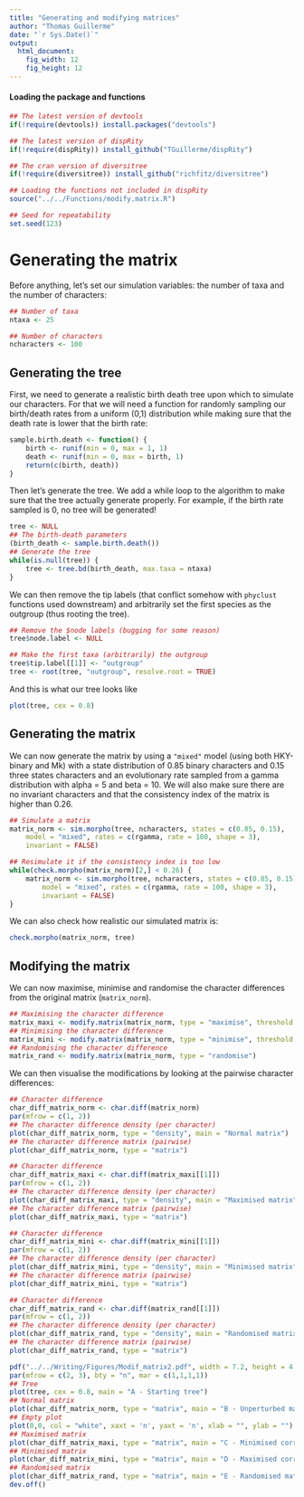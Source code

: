 ```yaml
---
title: "Generating and modifying matrices"
author: "Thomas Guillerme"
date: "`r Sys.Date()`"
output:
  html_document:
    fig_width: 12
    fig_height: 12
---
```



#### Loading the package and functions

```r
## The latest version of devtools
if(!require(devtools)) install.packages("devtools")

## The latest version of dispRity 
if(!require(dispRity)) install_github("TGuillerme/dispRity")

## The cran version of diversitree
if(!require(diversitree)) install_github("richfitz/diversitree")
```

```r
## Loading the functions not included in dispRity
source("../../Functions/modify.matrix.R")

## Seed for repeatability
set.seed(123)
```

Generating the matrix
===============

Before anything, let's set our simulation variables: the number of taxa and the number of characters:

```r
## Number of taxa
ntaxa <- 25

## Number of characters
ncharacters <- 100
```

Generating the tree
-----------------------------------

First, we need to generate a realistic birth death tree upon which to simulate our characters.
For that we will need a function for randomly sampling our birth/death rates from a uniform (0,1) distribution while making sure that the death rate is lower that the birth rate:

```r
sample.birth.death <- function() {
    birth <- runif(min = 0, max = 1, 1)
    death <- runif(min = 0, max = birth, 1)
    return(c(birth, death))
}
```

Then let's generate the tree.
We add a while loop to the algorithm to make sure that the tree actually generate properly.
For example, if the birth rate sampled is 0, no tree will be generated!

```r
tree <- NULL
## The birth-death parameters
(birth_death <- sample.birth.death())
## Generate the tree
while(is.null(tree)) {
    tree <- tree.bd(birth_death, max.taxa = ntaxa)
}
```

We can then remove the tip labels (that conflict somehow with `phyclust` functions used downstream) and arbitrarily set the first species as the outgroup (thus rooting the tree).

```r
## Remove the $node labels (bugging for some reason)
tree$node.label <- NULL

## Make the first taxa (arbitrarily) the outgroup
tree$tip.label[[1]] <- "outgroup"
tree <- root(tree, "outgroup", resolve.root = TRUE)
```

And this is what our tree looks like

```r
plot(tree, cex = 0.8)

```
<!-- ```{r}
## Save the tree
simulationID = "0001"
write.nexus(tree, file = paste(ntaxa,"t_", ncharacters, "c_", simulationID, "_truetree.nex", sep = ""))
``` -->

Generating the matrix
-----------------------------------

We can now generate the matrix by using a `"mixed"` model (using both HKY-binary and Mk) with a state distribution of 0.85 binary characters and 0.15 three states characters and an evolutionary rate sampled from a gamma distribution with alpha = 5 and beta = 10.
We will also make sure there are no invariant characters and that the consistency index of the matrix is higher than 0.26.

```r
## Simulate a matrix
matrix_norm <- sim.morpho(tree, ncharacters, states = c(0.85, 0.15),
    model = "mixed", rates = c(rgamma, rate = 100, shape = 3),
    invariant = FALSE)

## Resimulate it if the consistency index is too low
while(check.morpho(matrix_norm)[2,] < 0.26) {
    matrix_norm <- sim.morpho(tree, ncharacters, states = c(0.85, 0.15),
        model = "mixed", rates = c(rgamma, rate = 100, shape = 3),
        invariant = FALSE)
}
```

We can also check how realistic our simulated matrix is:

```r
check.morpho(matrix_norm, tree)
```

Modifying the matrix
-----------------------------------

We can now maximise, minimise and randomise the character differences from the original matrix (`matrix_norm`).

```r
## Maximising the character difference
matrix_maxi <- modify.matrix(matrix_norm, type = "maximise", threshold = 0.25)
## Minimising the character difference
matrix_mini <- modify.matrix(matrix_norm, type = "minimise", threshold = 0.75)
## Randomising the character difference
matrix_rand <- modify.matrix(matrix_norm, type = "randomise")
```

We can then visualise the modifications by looking at the pairwise character differences:

```r
## Character difference
char_diff_matrix_norm <- char.diff(matrix_norm)
par(mfrow = c(1, 2))
## The character difference density (per character)
plot(char_diff_matrix_norm, type = "density", main = "Normal matrix")
## The character difference matrix (pairwise)
plot(char_diff_matrix_norm, type = "matrix")
```

```r
## Character difference
char_diff_matrix_maxi <- char.diff(matrix_maxi[[1]])
par(mfrow = c(1, 2))
## The character difference density (per character)
plot(char_diff_matrix_maxi, type = "density", main = "Maximised matrix")
## The character difference matrix (pairwise)
plot(char_diff_matrix_maxi, type = "matrix")
```

```r
## Character difference
char_diff_matrix_mini <- char.diff(matrix_mini[[1]])
par(mfrow = c(1, 2))
## The character difference density (per character)
plot(char_diff_matrix_mini, type = "density", main = "Minimised matrix")
## The character difference matrix (pairwise)
plot(char_diff_matrix_mini, type = "matrix")
```

```r
## Character difference
char_diff_matrix_rand <- char.diff(matrix_rand[[1]])
par(mfrow = c(1, 2))
## The character difference density (per character)
plot(char_diff_matrix_rand, type = "density", main = "Randomised matrix")
## The character difference matrix (pairwise)
plot(char_diff_matrix_rand, type = "matrix")
```


<!-- Paper figure -->


```r
pdf("../../Writing/Figures/Modif_matrix2.pdf", width = 7.2, height = 4.5)
par(mfrow = c(2, 3), bty = "n", mar = c(1,1,1,1))
## Tree
plot(tree, cex = 0.8, main = "A - Starting tree")
## Normal matrix
plot(char_diff_matrix_norm, type = "matrix", main = "B - Unperturbed matrix", legend = FALSE)
## Empty plot
plot(0,0, col = "white", xaxt = 'n', yaxt = 'n', xlab = "", ylab = "")
## Maximised matrix
plot(char_diff_matrix_maxi, type = "matrix", main = "C - Minimised correlation matrix", legend = FALSE)
## Minimised matrix
plot(char_diff_matrix_mini, type = "matrix", main = "D - Maximised correlation matrix", legend = FALSE)
## Randomised matrix
plot(char_diff_matrix_rand, type = "matrix", main = "E - Randomised matrix", legend = FALSE)
dev.off()
```
